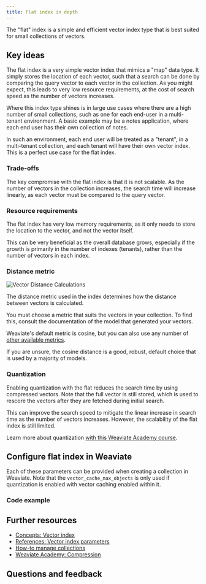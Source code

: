 ```yaml
---
title: Flat index in depth
---
```



The "flat" index is a simple and efficient vector index type that is best suited for small collections of vectors.

## <i class="fa-solid fa-square-chevron-right"></i> Key ideas

The flat index is a very simple vector index that mimics a "map" data type. It simply stores the location of each vector, such that a search can be done by comparing the query vector to each vector in the collection. As you might expect, this leads to very low resource requirements, at the cost of search speed as the number of vectors increases.

Where this index type shines is in large use cases where there are a high number of small collections, such as one for each end-user in a multi-tenant environment. A basic example may be a notes application, where each end user has their own collection of notes.

In such an environment, each end user will be treated as a "tenant", in a multi-tenant collection, and each tenant will have their own vector index. This is a perfect use case for the flat index.

### <i class="fa-solid fa-chalkboard"></i> Trade-offs

The key compromise with the flat index is that it is not scalable. As the number of vectors in the collection increases, the search time will increase linearly, as each vector must be compared to the query vector.

### <i class="fa-solid fa-chalkboard"></i> Resource requirements

The flat index has very low memory requirements, as it only needs to store the location to the vector, and not the vector itself.

This can be very beneficial as the overall database grows, especially if the growth is primarily in the number of indexes (tenants), rather than the number of vectors in each index.

### <i class="fa-solid fa-chalkboard"></i> Distance metric

![Vector Distance Calculations](./img/vector_distance.png)

The distance metric used in the index determines how the distance between vectors is calculated.

You must choose a metric that suits the vectors in your collection. To find this, consult the documentation of the model that generated your vectors.

Weaviate's default metric is cosine, but you can also use any number of [other available metrics](/docs/weaviate/config-refs/distances.md).

If you are unsure, the cosine distance is a good, robust, default choice that is used by a majority of models.

### <i class="fa-solid fa-chalkboard"></i> Quantization

Enabling quantization with the flat reduces the search time by using compressed vectors. Note that the full vector is still stored, which is used to rescore the vectors after they are fetched during initial search.

This can improve the search speed to mitigate the linear increase in search time as the number of vectors increases. However, the scalability of the flat index is still limited.

Learn more about quantization [with this Weaviate Academy course](../compression/index.md).

## <i class="fa-solid fa-square-chevron-right"></i> Configure flat index in Weaviate

Each of these parameters can be provided when creating a collection in Weaviate. Note that the `vector_cache_max_objects` is only used if quantization is enabled with vector caching enabled within it.

### <i class="fa-solid fa-code"></i> Code example

<FilteredTextBlock
  text={PyCode}
  startMarker="# START CustomConfigFlat"
  endMarker="# END CustomConfigFlat"
  language="py"
/>

## <i class="fa-solid fa-square-chevron-right"></i> Further resources

- [Concepts: Vector index](/docs/weaviate/concepts/indexing/vector-index.md)
- [References: Vector index parameters](/docs/weaviate/config-refs/schema/vector-index.md)
- [How-to manage collections](../../../weaviate/manage-collections/index.mdx)
- [Weaviate Academy: Compression](../compression/index.md)

## Questions and feedback


<DocsFeedback/>

